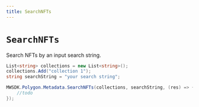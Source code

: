 ```yaml
---
title: SearchNFTs
---
```


# `SearchNFTs`

Search NFTs by an input search string.

```csharp
List<string> collections = new List<string>();
collections.Add("collection 1");
string searchString = "your search string";

MWSDK.Polygon.Metadata.SearchNFTs(collections, searchString, (res) => {
    //todo
});
```
